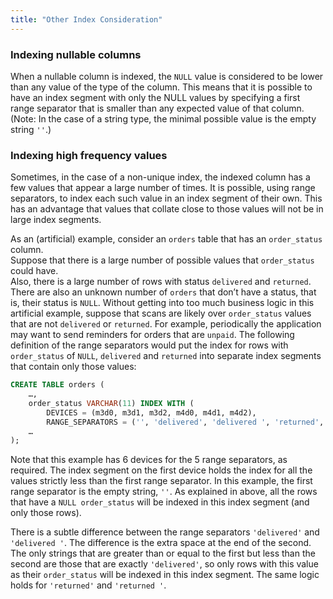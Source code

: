 ```yaml
---
title: "Other Index Consideration"
---
```


### Indexing nullable columns

When a nullable column is indexed, the `NULL` value is considered to be lower than any value of the type of the column. This means that it is possible to have an index segment with only the NULL values by specifying a first range separator that is smaller than any expected value of that column. (Note: In the case of a string type, the minimal possible value is the empty string `''`.)

### Indexing high frequency values

Sometimes, in the case of a non-unique index, the indexed column has a few values that appear a large number of times. It is possible, using range separators, to index each such value in an index segment of their own. This has an advantage that values that collate close to those values will not be in large index segments.

As an (artificial) example, consider an `orders` table that has an `order_status` column.\
Suppose that there is a large number of possible values that `order_status` could have.\
Also, there is a large number of rows with status `delivered` and `returned`.\
There are also an unknown number of `orders` that don’t have a status, that is, their status is `NULL`. Without getting into too much business logic in this artificial example, suppose that scans are likely over `order_status` values that are not `delivered` or `returned`. For example, periodically the application may want to send reminders for orders that are `unpaid`. The following definition of the range separators would put the index for rows with `order_status` of `NULL`, `delivered` and `returned` into separate index segments that contain only those values:

```sql
CREATE TABLE orders (
	…,
	order_status VARCHAR(11) INDEX WITH (
		DEVICES = (m3d0, m3d1, m3d2, m4d0, m4d1, m4d2),
		RANGE_SEPARATORS = ('', 'delivered', 'delivered ', 'returned', 'returned ')),
	…
);
```

Note that this example has 6 devices for the 5 range separators, as required. The index segment on the first device holds the index for all the values strictly less than the first range separator. In this example, the first range separator is the empty string, `''`. As explained in above, all the rows that have a `NULL order_status` will be indexed in this index segment (and only those rows).

There is a subtle difference between the range separators `'delivered'` and `'delivered '`. The difference is the extra space at the end of the second. The only strings that are greater than or equal to the first but less than the second are those that are exactly `'delivered'`, so only rows with this value as their `order_status` will be indexed in this index segment. The same logic holds for `'returned'` and `'returned '`.
